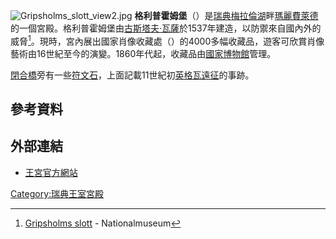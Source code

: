 [[File:Gripsholms_slott_view2.jpg|thumb]]
'''格利普霍姆堡'''（{{lang|sv|Gripsholms slott}}）是[[瑞典|瑞典]][[梅拉倫湖|梅拉倫湖]]畔[[瑪麗費萊德|瑪麗費萊德]]的一個宮殿。格利普霍姆堡由[[古斯塔夫·瓦薩|古斯塔夫·瓦薩]]於1537年建造，以防禦來自國內外的威脅<ref>[http://www.nationalmuseum.se/sv/Besoka-museet/NM-runt-om-i-Sverige/Gripsholms-slott/ Gripsholms slott] {{Wayback|url=http://www.nationalmuseum.se/sv/Besoka-museet/NM-runt-om-i-Sverige/Gripsholms-slott/ |date=20100729171355 }}- Nationalmuseum</ref>。現時，宮內展出國家肖像收藏處（{{lang|sv|Statens porträttsamling}}）的4000多幅收藏品，遊客可欣賞肖像藝術由16世紀至今的演變。1860年代起，收藏品由[[瑞典國立博物館|國家博物館]]管理。

[[閉合橋|閉合橋]]旁有一些[[符文石|符文石]]，上面記載11世紀初[[英格瓦遠征|英格瓦遠征]]的事跡。

==參考資料==
{{Reflist}}

==外部連結==
{{commonscat|Gripsholms slott}}
*[https://web.archive.org/web/20100418190617/http://www.royalcourt.se/kungligaslotten/gripsholmsslott.4.19ae4931022afdcff3800013027.html 王宮官方網站]
{{瑞典王宮}}

[[Category:瑞典王室宮殿|Category:瑞典王室宮殿]]